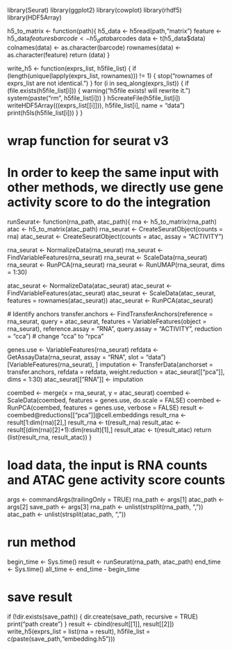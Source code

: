 library(Seurat)
library(ggplot2)
library(cowplot)
library(rhdf5)
library(HDF5Array)

h5_to_matrix <- function(path){
    h5_data <- h5read(path,"matrix") 
    feature <- h5_data$features
    barcode <- h5_data$barcodes
    data <- t(h5_data$data)
    colnames(data) <- as.character(barcode)
    rownames(data) <- as.character(feature)
    return (data)
}

write_h5 <- function(exprs_list, h5file_list) {
  if (length(unique(lapply(exprs_list, rownames))) != 1) {
    stop("rownames of exprs_list are not identical.")
  }
  for (i in seq_along(exprs_list)) {
    if (file.exists(h5file_list[i])) {
      warning("h5file exists! will rewrite it.")
      system(paste("rm", h5file_list[i]))
    }
    h5createFile(h5file_list[i])
    writeHDF5Array(((exprs_list[[i]])), h5file_list[i], name = "data")
    print(h5ls(h5file_list[i]))
  }
}

# wrap function for seurat v3
# In order to keep the same input with other methods, we directly use gene activity score to do the integration

runSeurat<- function(rna_path, atac_path){
  rna <- h5_to_matrix(rna_path)
  atac <- h5_to_matrix(atac_path)
  rna_seurat <- CreateSeuratObject(counts = rna)
  atac_seurat <- CreateSeuratObject(counts = atac, assay = "ACTIVITY")

  rna_seurat <- NormalizeData(rna_seurat)
  rna_seurat <- FindVariableFeatures(rna_seurat)
  rna_seurat <- ScaleData(rna_seurat)
  rna_seurat <- RunPCA(rna_seurat)
  rna_seurat <- RunUMAP(rna_seurat, dims = 1:30)

  atac_seurat <- NormalizeData(atac_seurat)
  atac_seurat <- FindVariableFeatures(atac_seurat)
  atac_seurat <- ScaleData(atac_seurat, features = rownames(atac_seurat))
  atac_seurat <- RunPCA(atac_seurat)

  # Identify anchors
  transfer.anchors <- FindTransferAnchors(reference = rna_seurat, query = atac_seurat, features =
                                            VariableFeatures(object = rna_seurat),
                                          reference.assay = "RNA", query.assay = "ACTIVITY", reduction = "cca") # change "cca" to "rpca"

  genes.use <- VariableFeatures(rna_seurat)
  refdata <- GetAssayData(rna_seurat, assay = "RNA", slot = "data")[VariableFeatures(rna_seurat), ]
  imputation <- TransferData(anchorset = transfer.anchors, refdata = refdata, weight.reduction = atac_seurat[["pca"]],
      dims = 1:30)
  atac_seurat[["RNA"]] <- imputation
  
  coembed <- merge(x = rna_seurat, y = atac_seurat)
  coembed <- ScaleData(coembed, features = genes.use, do.scale = FALSE)
  coembed <- RunPCA(coembed, features = genes.use, verbose = FALSE)
  result <- coembed@reductions[["pca"]]@cell.embeddings
  result_rna <- result[1:dim(rna)[2],]
  result_rna <- t(result_rna)
  result_atac <- result[(dim(rna)[2]+1):dim(result)[1],]
  result_atac <- t(result_atac)
  return (list(result_rna, result_atac))
}

# load data, the input is RNA counts and ATAC gene activity score counts
args <- commandArgs(trailingOnly = TRUE)
rna_path <- args[1] 
atac_path <- args[2] 
save_path <- args[3] 
rna_path <- unlist(strsplit(rna_path, ",")) 
atac_path <- unlist(strsplit(atac_path, ","))

# run method
begin_time <- Sys.time()
result <- runSeurat(rna_path, atac_path)
end_time <- Sys.time()
all_time <- end_time - begin_time

# save result
if (!dir.exists(save_path)) {
  dir.create(save_path, recursive = TRUE)
  print("path create")
}
result <- cbind(result[[1]], result[[2]])
write_h5(exprs_list = list(rna = result), 
             h5file_list = c(paste(save_path,"embedding.h5")))


